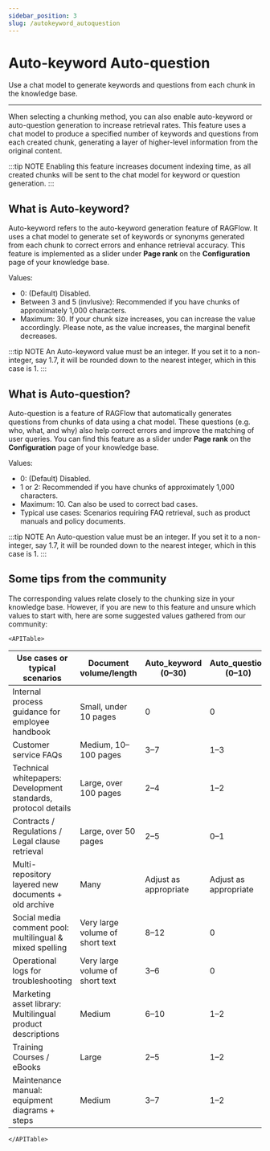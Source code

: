 ```yaml
---
sidebar_position: 3
slug: /autokeyword_autoquestion
---
```


# Auto-keyword Auto-question

Use a chat model to generate keywords and questions from each chunk in the knowledge base.

---

When selecting a chunking method, you can also enable auto-keyword or auto-question generation to increase retrieval rates. This feature uses a chat model to produce a specified number of keywords and questions from each created chunk, generating a layer of higher-level information from the original content.

:::tip NOTE
Enabling this feature increases document indexing time, as all created chunks will be sent to the chat model for keyword or question generation.
:::

## What is Auto-keyword?

Auto-keyword refers to the auto-keyword generation feature of RAGFlow. It uses a chat model to generate set of keywords or synonyms generated from each chunk to correct errors and enhance retrieval accuracy. This feature is implemented as a slider under **Page rank** on the **Configuration** page of your knowledge base.

Values:  

- 0: (Default) Disabled.  
- Between 3 and 5 (invlusive): Recommended if you have chunks of approximately 1,000 characters. 
- Maximum: 30. If your chunk size increases, you can increase the value accordingly. Please note, as the value increases, the marginal benefit decreases.  

:::tip NOTE
An Auto-keyword value must be an integer. If you set it to a non-integer, say 1.7, it will be rounded down to the nearest integer, which in this case is 1.
:::

## What is Auto-question?

Auto-question is a feature of RAGFlow that automatically generates questions from chunks of data using a chat model. These questions (e.g. who, what, and why) also help correct errors and improve the matching of user queries. You can find this feature as a slider under **Page rank** on the **Configuration** page of your knowledge base.

Values:

- 0: (Default) Disabled.  
- 1 or 2: Recommended if you have chunks of approximately 1,000 characters.  
- Maximum: 10. Can also be used to correct bad cases.  
- Typical use cases: Scenarios requiring FAQ retrieval, such as product manuals and policy documents.

:::tip NOTE
An Auto-question value must be an integer. If you set it to a non-integer, say 1.7, it will be rounded down to the nearest integer, which in this case is 1.
:::

## Some tips from the community

The corresponding values relate closely to the chunking size in your knowledge base. However, if you are new to this feature and unsure which values to start with, here are some suggested values gathered from our community:

```mdx-code-block
<APITable>
```

| Use cases or typical scenarios                                      | Document volume/length          | Auto_keyword (0–30)        | Auto_question (0–10)       |
|---------------------------------------------------------------------|---------------------------------|----------------------------|----------------------------|
| Internal process guidance for employee handbook                     | Small, under 10 pages           | 0                          | 0                          |
| Customer service FAQs                                               | Medium, 10–100 pages            | 3–7                        | 1–3                        |
| Technical whitepapers: Development standards, protocol details      | Large, over 100 pages           | 2–4                        | 1–2                        |
| Contracts / Regulations / Legal clause retrieval                    | Large, over 50 pages            | 2–5                        | 0–1                        |
| Multi-repository layered new documents + old archive                | Many                            | Adjust as appropriate      |Adjust as appropriate       |
| Social media comment pool: multilingual & mixed spelling            | Very large volume of short text | 8–12                       | 0                          |
| Operational logs for troubleshooting                                | Very large volume of short text | 3–6                        | 0                          |
| Marketing asset library: Multilingual product descriptions          | Medium                          | 6–10                       | 1–2                        |
| Training Courses / eBooks                                           | Large                           | 2–5                        | 1–2                        |
| Maintenance manual: equipment diagrams + steps                      | Medium                          | 3–7                        | 1–2                        |

```mdx-code-block
</APITable>
```
